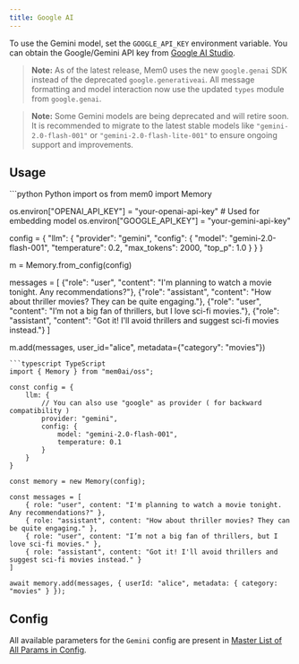 ```yaml
---
title: Google AI
---
```


<Snippet file="blank-notif.mdx" />

To use the Gemini model, set the `GOOGLE_API_KEY` environment variable. You can obtain the Google/Gemini API key from [Google AI Studio](https://aistudio.google.com/app/apikey).

> **Note:** As of the latest release, Mem0 uses the new `google.genai` SDK instead of the deprecated `google.generativeai`. All message formatting and model interaction now use the updated `types` module from `google.genai`.

> **Note:** Some Gemini models are being deprecated and will retire soon. It is recommended to migrate to the latest stable models like `"gemini-2.0-flash-001"` or `"gemini-2.0-flash-lite-001"` to ensure ongoing support and improvements.

## Usage

<CodeGroup>
```python Python
import os
from mem0 import Memory

os.environ["OPENAI_API_KEY"] = "your-openai-api-key"  # Used for embedding model
os.environ["GOOGLE_API_KEY"] = "your-gemini-api-key"

config = {
    "llm": {
        "provider": "gemini",
        "config": {
            "model": "gemini-2.0-flash-001",
            "temperature": 0.2,
            "max_tokens": 2000,
            "top_p": 1.0
        }
    }
}

m = Memory.from_config(config)

messages = [
    {"role": "user", "content": "I'm planning to watch a movie tonight. Any recommendations?"},
    {"role": "assistant", "content": "How about thriller movies? They can be quite engaging."},
    {"role": "user", "content": "I’m not a big fan of thrillers, but I love sci-fi movies."},
    {"role": "assistant", "content": "Got it! I'll avoid thrillers and suggest sci-fi movies instead."}
]

m.add(messages, user_id="alice", metadata={"category": "movies"})

```
```typescript TypeScript
import { Memory } from "mem0ai/oss";

const config = {
    llm: {
        // You can also use "google" as provider ( for backward compatibility )
        provider: "gemini",
        config: {
            model: "gemini-2.0-flash-001",
            temperature: 0.1
        }
    }
}

const memory = new Memory(config);

const messages = [
    { role: "user", content: "I'm planning to watch a movie tonight. Any recommendations?" },
    { role: "assistant", content: "How about thriller movies? They can be quite engaging." },
    { role: "user", content: "I’m not a big fan of thrillers, but I love sci-fi movies." },
    { role: "assistant", content: "Got it! I'll avoid thrillers and suggest sci-fi movies instead." }
]

await memory.add(messages, { userId: "alice", metadata: { category: "movies" } });
```
</CodeGroup>

## Config

All available parameters for the `Gemini` config are present in [Master List of All Params in Config](../config).